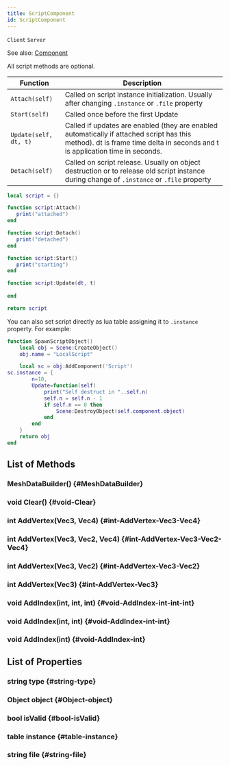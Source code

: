 ```yaml
---
title: ScriptComponent
id: ScriptComponent
---
```

`Client`
`Server`

See also: [Component](Component)

All script methods are optional.

| Function | Description |
| - | - |
| `Attach(self)` | Called on script instance initialization. Usually after changing `.instance` or `.file` property |
| `Start(self)` | Called once before the first Update |
| `Update(self, dt, t)` | Called if updates are enabled (they are enabled automatically if attached script has this method). dt is frame time delta in seconds and t is application time in seconds. |
| `Detach(self)` | Called on script release. Usually on object destruction or to release old script instance during change of `.instance` or `.file` property |


```lua title="component.lua"
local script = {}

function script:Attach()
   print("attached") 
end

function script:Detach()
   print("detached") 
end

function script:Start()
   print("starting") 
end

function script:Update(dt, t)
   
end

return script
```


You can also set script directly as lua table assigning it to `.instance` property. For example:

```lua
function SpawnScriptObject()
	local obj = Scene:CreateObject()
	obj.name = "LocalScript"

	local sc = obj:AddComponent('Script')
sc.instance = {
		n=10,
		Update=function(self)
			print("Self destruct in "..self.n)
			self.n = self.n - 1
			if self.n == 0 then
				Scene:DestroyObject(self.component.object)
			end
		end
	}	
	return obj	
end
```

## List of Methods

### MeshDataBuilder() {#MeshDataBuilder}

### void Clear() {#void-Clear}

### int AddVertex(Vec3, Vec4) {#int-AddVertex-Vec3-Vec4}

### int AddVertex(Vec3, Vec2, Vec4) {#int-AddVertex-Vec3-Vec2-Vec4}

### int AddVertex(Vec3, Vec2) {#int-AddVertex-Vec3-Vec2}

### int AddVertex(Vec3) {#int-AddVertex-Vec3}

### void AddIndex(int, int, int) {#void-AddIndex-int-int-int}

### void AddIndex(int, int) {#void-AddIndex-int-int}

### void AddIndex(int) {#void-AddIndex-int}

## List of Properties

### string type {#string-type}

### Object object {#Object-object}

### bool isValid {#bool-isValid}

### table instance {#table-instance}

### string file {#string-file}

